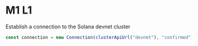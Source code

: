 # M1 L1

Establish a connection to the Solana devnet cluster

```js
const connection = new Connection(clusterApiUrl("devnet"), "confirmed");
```